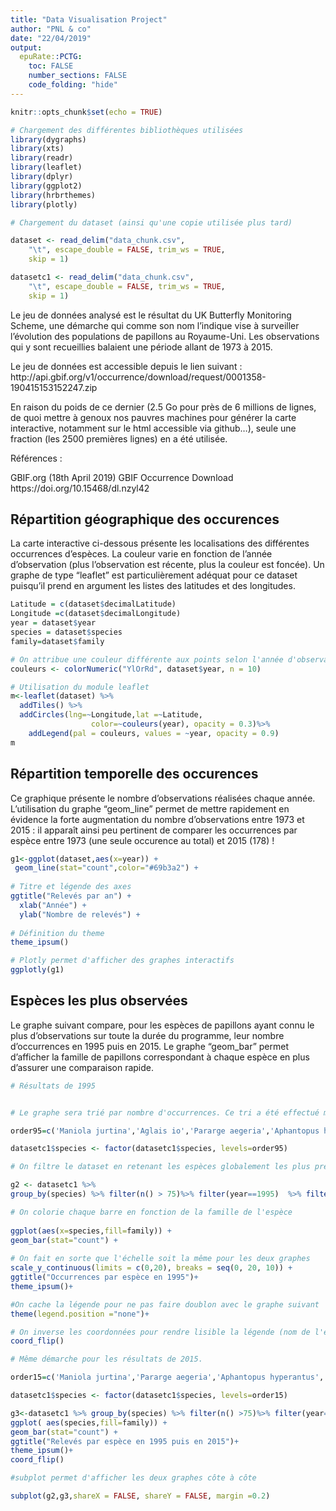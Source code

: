 ---
title: "Data Visualisation Project"
author: "PNL & co"
date: "22/04/2019"
output: 
  epuRate::PCTG:
    toc: FALSE
    number_sections: FALSE
    code_folding: "hide"
---

```{r setup, include=FALSE}
knitr::opts_chunk$set(echo = TRUE)
```


```{r,include=FALSE,warning=FALSE}

# Chargement des différentes bibliothèques utilisées
library(dygraphs)
library(xts) 
library(readr)
library(leaflet)
library(dplyr)
library(ggplot2)
library(hrbrthemes)
library(plotly)

# Chargement du dataset (ainsi qu'une copie utilisée plus tard)

dataset <- read_delim("data_chunk.csv", 
    "\t", escape_double = FALSE, trim_ws = TRUE, 
    skip = 1)

datasetc1 <- read_delim("data_chunk.csv", 
    "\t", escape_double = FALSE, trim_ws = TRUE, 
    skip = 1)

```


Le jeu de données analysé est le résultat du UK Butterfly Monitoring Scheme, une démarche qui comme son nom l'indique vise à surveiller l'évolution des populations de papillons au Royaume-Uni. Les observations qui y sont recueillies balaient une période allant de 1973 à 2015.

Le jeu de données est accessible depuis le lien suivant :
http://api.gbif.org/v1/occurrence/download/request/0001358-190415153152247.zip

En raison du poids de ce dernier (2.5 Go pour près de 6 millions de lignes, de quoi mettre à genoux nos pauvres machines pour générer la carte interactive, notamment sur le html accessible via github...), seule une fraction (les 2500 premières lignes) en a été utilisée.

Références :

GBIF.org (18th April 2019) GBIF Occurrence Download https://doi.org/10.15468/dl.nzyl42

## Répartition géographique des occurences

La carte interactive ci-dessous présente les localisations des différentes occurrences d'espèces. La couleur varie en fonction de l'année d'observation (plus l'observation est récente, plus la couleur est foncée).
Un graphe de type "leaflet" est particulièrement adéquat pour ce dataset puisqu'il prend en argument les listes des latitudes et des longitudes.

```{r map, echo=FALSE,warning=FALSE}
Latitude = c(dataset$decimalLatitude)
Longitude =c(dataset$decimalLongitude)
year = dataset$year
species = dataset$species
family=dataset$family

# On attribue une couleur différente aux points selon l'année d'observation
couleurs <- colorNumeric("YlOrRd", dataset$year, n = 10)

```

```{r}

# Utilisation du module leaflet
m<-leaflet(dataset) %>%
  addTiles() %>%
  addCircles(lng=~Longitude,lat =~Latitude,
                  color=~couleurs(year), opacity = 0.3)%>%
    addLegend(pal = couleurs, values = ~year, opacity = 0.9)
m

```


## Répartition temporelle des occurences

Ce graphique présente le nombre d'observations réalisées chaque année.
L'utilisation du graphe "geom_line" permet de mettre rapidement en évidence la forte augmentation du nombre d'observations entre 1973 et 2015 : il apparaît ainsi peu pertinent de comparer les occurrences par espèce entre 1973 (une seule occurence au total) et 2015 (178) !

```{r graph1,warning=FALSE}

g1<-ggplot(dataset,aes(x=year)) +
 geom_line(stat="count",color="#69b3a2") +
  
# Titre et légende des axes  
ggtitle("Relevés par an") +
  xlab("Année") +
  ylab("Nombre de relevés") +
  
# Définition du theme  
theme_ipsum()

# Plotly permet d'afficher des graphes interactifs
ggplotly(g1)

```

## Espèces les plus observées

Le graphe suivant compare, pour les espèces de papillons ayant connu le plus d'observations sur toute la durée du programme, leur nombre d'occurrences en 1995 puis en 2015.
Le graphe "geom_bar" permet d'afficher la famille de papillons correspondant à chaque espèce en plus d'assurer une comparaison rapide.

```{r graph2,warning=FALSE}

# Résultats de 1995 


# Le graphe sera trié par nombre d'occurrences. Ce tri a été effectué manuellement a posteriori (le décompte d'occurrences n'étant pas une variable du tableau, c'est la seule solution que nous avons pu mettre en place... )

order95=c('Maniola jurtina','Aglais io','Pararge aegeria','Aphantopus hyperantus', 'Pyronia tithonus','Polyommatus icarus','Pieris rapae','Pieris brassicae','Gonepteryx rhamni', 'Coenonympha pamphilus','Pieris napi' )

datasetc1$species <- factor(datasetc1$species, levels=order95)

# On filtre le dataset en retenant les espèces globalement les plus présentes("n()>75") et celles résultats de 1995 ("year==1995")

g2 <- datasetc1 %>%
group_by(species) %>% filter(n() > 75)%>% filter(year==1995)  %>% filter(species!='null') %>%

# On colorie chaque barre en fonction de la famille de l'espèce
  
ggplot(aes(x=species,fill=family)) +
geom_bar(stat="count") +
  
# On fait en sorte que l'échelle soit la même pour les deux graphes
scale_y_continuous(limits = c(0,20), breaks = seq(0, 20, 10)) + 
ggtitle("Occurrences par espèce en 1995")+
theme_ipsum()+

#On cache la légende pour ne pas faire doublon avec le graphe suivant 
theme(legend.position ="none")+

# On inverse les coordonnées pour rendre lisible la légende (nom de l'espèce)
coord_flip()

```

```{r,warning=FALSE}

# Même démarche pour les résultats de 2015.

order15=c('Maniola jurtina','Pararge aegeria','Aphantopus hyperantus','Polyommatus icarus','Pieris rapae','Pieris brassicae', 'Aglais io', 'Pyronia tithonus','Pieris napi','Gonepteryx rhamni', 'Coenonympha pamphilus' )

datasetc1$species <- factor(datasetc1$species, levels=order15)

g3<-datasetc1 %>% group_by(species) %>% filter(n() >75)%>% filter(year==2015)%>%filter(species!='null') %>%
ggplot( aes(species,fill=family)) +
geom_bar(stat="count") +
ggtitle("Relevés par espèce en 1995 puis en 2015")+
theme_ipsum()+
coord_flip()


```

```{r,warning=FALSE}
#subplot permet d'afficher les deux graphes côte à côte

subplot(g2,g3,shareX = FALSE, shareY = FALSE, margin =0.2)  

```



